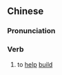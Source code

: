 ==Chinese==
{{zh-forms}}

===Pronunciation===
{{zh-pron
|m=yuánjiàn
|cat=v
}}

===Verb===
{{zh-verb}}

# to [[help]] [[build]]